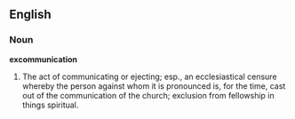 ==English==

===Noun===

'''excommunication'''

#The act of communicating or ejecting; esp., an ecclesiastical censure whereby the person against whom it is pronounced is, for the time, cast out of the communication of the church; exclusion from fellowship in things spiritual.